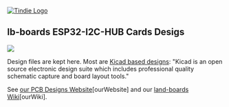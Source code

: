 <a href="https://www.tindie.com/products/land_boards/esp32-breakouti2c-hub-pcb-only-esp32-i2c-hub/">
<img src="http://land-boards.com/tindie/tindie-larges-v2.png" alt="Tindie Logo">
</img></a>

== lb-boards ESP32-I2C-HUB Cards Desigs ==

<img src="http://land-boards.com/blwiki/images/8/80/P1060894-crop-720px.jpg"></img>

Design files are kept here. Most are [http://www.kicad-pcb.org/display/KICAD/KiCad+EDA+Software+Suite/ Kicad based designs]:  "Kicad is an open source electronic design suite which includes professional quality schematic capture and board layout tools."

See [http://land-boards.com/content/ our PCB Designs Website][ourWebsite] and our [http://land-boards.com/blwiki/ land-boards Wiki][ourWiki].

